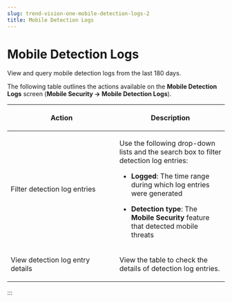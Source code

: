 ```yaml
---
slug: trend-vision-one-mobile-detection-logs-2
title: Mobile Detection Logs
---
```

# Mobile Detection Logs

View and query mobile detection logs from the last 180 days.

The following table outlines the actions available on the **Mobile Detection Logs** screen (**Mobile Security → Mobile Detection Logs**).

<table>
<colgroup>
<col style="width: 50%" />
<col style="width: 50%" />
</colgroup>
<thead>
<tr>
<th><p>Action</p></th>
<th><p>Description</p></th>
</tr>
</thead>
<tbody>
<tr>
<td><p>Filter detection log entries</p></td>
<td><p>Use the following drop-down lists and the search box to filter detection log entries:</p>
<ul>
<li><p><strong>Logged</strong>: The time range during which log entries were generated</p></li>
<li><p><strong>Detection type</strong>: The <strong>Mobile Security</strong> feature that detected mobile threats</p></li>
</ul></td>
</tr>
<tr>
<td><p>View detection log entry details</p></td>
<td><p>View the table to check the details of detection log entries.</p></td>
</tr>
</tbody>
</table>
:::
